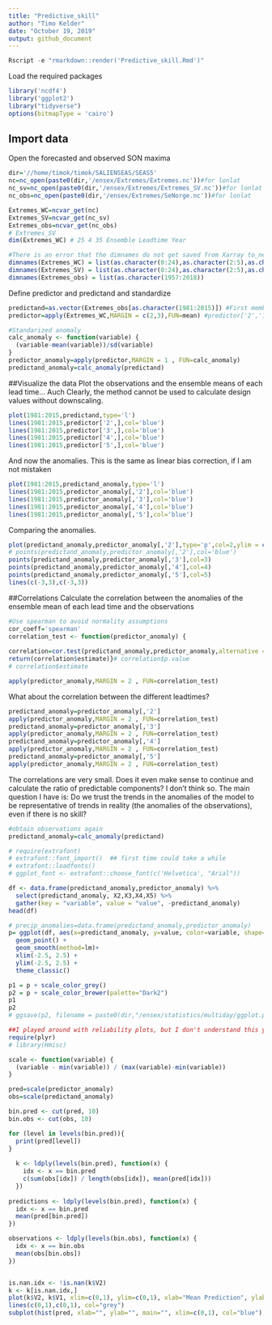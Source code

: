 ```yaml
---
title: "Predictive_skill"
author: "Timo Kelder"
date: "October 19, 2019"
output: github_document 
---
```


```r
Rscript -e "rmarkdown::render('Predictive_skill.Rmd')"
```

Load the required packages

```r
library('ncdf4')
library('ggplot2')
library("tidyverse")
options(bitmapType = 'cairo')
```

## Import data
Open the forecasted and observed SON maxima 
```r

dir='//home/timok/timok/SALIENSEAS/SEAS5'
nc=nc_open(paste0(dir,'/ensex/Extremes/Extremes.nc'))#for lonlat
nc_sv=nc_open(paste0(dir,'/ensex/Extremes/Extremes_SV.nc'))#for lonlat
nc_obs=nc_open(paste0(dir,'/ensex/Extremes/SeNorge.nc'))#for lonlat

Extremes_WC=ncvar_get(nc)
Extremes_SV=ncvar_get(nc_sv)
Extremes_obs=ncvar_get(nc_obs)
# Extremes_SV
dim(Extremes_WC) # 25 4 35 Ensemble Leadtime Year 

#There is an error that the dimnames do not get saved from Xarray to_netcdf. Set the dimnames here 
dimnames(Extremes_WC) = list(as.character(0:24),as.character(2:5),as.character(1981:2015))
dimnames(Extremes_SV) = list(as.character(0:24),as.character(2:5),as.character(1981:2015))
dimnames(Extremes_obs) = list(as.character(1957:2018))

```

Define predictor and predictand and standardize
```r
predictand=as.vector(Extremes_obs[as.character(1981:2015)]) #First member, first leadtime that we use in this study
predictor=apply(Extremes_WC,MARGIN = c(2,3),FUN=mean) #predictor['2','1987']

#Standarized anomaly
calc_anomaly <- function(variable) {
  (variable-mean(variable))/sd(variable)
}
predictor_anomaly=apply(predictor,MARGIN = 1 , FUN=calc_anomaly)
predictand_anomaly=calc_anomaly(predictand)

```

##Visualize the data
Plot the observations and the ensemble means of each lead time... Auch
Clearly, the method cannot be used to calculate design values without downscaling.
```r
plot(1981:2015,predictand,type='l')
lines(1981:2015,predictor['2',],col='blue')
lines(1981:2015,predictor['3',],col='blue')
lines(1981:2015,predictor['4',],col='blue')
lines(1981:2015,predictor['5',],col='blue')
```

And now the anomalies. This is the same as linear bias correction, if I am not mistaken
```r
plot(1981:2015,predictand_anomaly,type='l')
lines(1981:2015,predictor_anomaly[,'2'],col='blue')
lines(1981:2015,predictor_anomaly[,'3'],col='blue')
lines(1981:2015,predictor_anomaly[,'4'],col='blue')
lines(1981:2015,predictor_anomaly[,'5'],col='blue')
```

Comparing the anomalies. 
```r
plot(predictand_anomaly,predictor_anomaly[,'2'],type='p',col=2,ylim = c(-2.5,2.5),xlim = c(-2.5,2.5))
# points(predictand_anomaly,predictor_anomaly[,'2'],col='blue')
points(predictand_anomaly,predictor_anomaly[,'3'],col=3)
points(predictand_anomaly,predictor_anomaly[,'4'],col=4)
points(predictand_anomaly,predictor_anomaly[,'5'],col=5)
lines(c(-3,3),c(-3,3))
```

##Correlations
Calculate the correlation between the anomalies of the ensemble mean of each lead time and the observations
```r
#Use spearman to avoid normality assumptions
cor_coeff='spearman'
correlation_test <- function(predictor_anomaly) {
  
correlation=cor.test(predictand_anomaly,predictor_anomaly,alternative = 'two.sided',method = cor_coeff) #alternative hypothesis is that the population correlation is greater than 0. -> we don't expect negative correlations? 
return(correlation$estimate)}# correlation$p.value
# correlation$estimate

apply(predictor_anomaly,MARGIN = 2 , FUN=correlation_test)
```

What about the correlation between the different leadtimes?
```r
predictand_anomaly=predictor_anomaly[,'2']
apply(predictor_anomaly,MARGIN = 2 , FUN=correlation_test)
predictand_anomaly=predictor_anomaly[,'3']
apply(predictor_anomaly,MARGIN = 2 , FUN=correlation_test)
predictand_anomaly=predictor_anomaly[,'4']
apply(predictor_anomaly,MARGIN = 2 , FUN=correlation_test)
predictand_anomaly=predictor_anomaly[,'5']
apply(predictor_anomaly,MARGIN = 2 , FUN=correlation_test)


```

The correlations are very small. Does it even make sense to continue and calculate the ratio of predictable components? I don't think so. The main question I have is: Do we trust the trends in the anomalies of the model to be representative of trends in reality (the anomalies of the observations), even if there is no skill?

```r
#obtain observations again
predictand_anomaly=calc_anomaly(predictand)

# require(extrafont)
# extrafont::font_import()  ## first time could take a while
# extrafont::loadfonts()
# ggplot_font <- extrafont::choose_font(c('Helvetica', "Arial"))

df <- data.frame(predictand_anomaly,predictor_anomaly) %>%
  select(predictand_anomaly, X2,X3,X4,X5) %>%
  gather(key = "variable", value = "value", -predictand_anomaly)
head(df)

# precip_anomalies=data.frame(predictand_anomaly,predictor_anomaly)
p= ggplot(df, aes(x=predictand_anomaly, y=value, color=variable, shape=variable)) +
  geom_point() + 
  geom_smooth(method=lm)+
  xlim(-2.5, 2.5) +
  ylim(-2.5, 2.5) +
  theme_classic() 

p1 = p + scale_color_grey()
p2 = p + scale_color_brewer(palette="Dark2")
p1
p2
# ggsave(p2, filename = paste0(dir,"/ensex/statistics/multiday/ggplot.png"), dpi = 300, type = "cairo")


```



```r

##I played around with reliability plots, but I don't understand this yet
require(plyr)
# library(Hmisc)

scale <- function(variable) {
  (variable - min(variable)) / (max(variable)-min(variable))
}

pred=scale(predictor_anomaly)
obs=scale(predictand_anomaly)

bin.pred <- cut(pred, 10)
bin.obs <- cut(obs, 10)

for (level in levels(bin.pred)){
  print(pred[level])
}
  
  k <- ldply(levels(bin.pred), function(x) {
    idx <- x == bin.pred
    c(sum(obs[idx]) / length(obs[idx]), mean(pred[idx]))
  })
  
predictions <- ldply(levels(bin.pred), function(x) {
  idx <- x == bin.pred
  mean(pred[bin.pred])
})

observations <- ldply(levels(bin.obs), function(x) {
  idx <- x == bin.obs
  mean(obs[bin.obs])
})


is.nan.idx <- !is.nan(k$V2)
k <- k[is.nan.idx,]  
plot(k$V2, k$V1, xlim=c(0,1), ylim=c(0,1), xlab="Mean Prediction", ylab="Observed Fraction", col="red", type="o", main="Reliability Plot")
lines(c(0,1),c(0,1), col="grey")
subplot(hist(pred, xlab="", ylab="", main="", xlim=c(0,1), col="blue"), grconvertX(c(.8, 1), "npc"), grconvertY(c(0.08, .25), "npc"))
```

